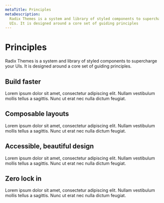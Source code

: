 ```yaml
---
metaTitle: Principles
metaDescription:
  Radix Themes is a system and library of styled components to supercharge your
  UIs. It is designed around a core set of guiding principles
---
```


# Principles

<Description>
  Radix Themes is a system and library of styled components to supercharge your
  UIs. It is designed around a core set of guiding principles.
</Description>

## Build faster

Lorem ipsum dolor sit amet, consectetur adipiscing elit. Nullam vestibulum mollis tellus a sagittis. Nunc ut erat nec nulla dictum feugiat.

## Composable layouts

Lorem ipsum dolor sit amet, consectetur adipiscing elit. Nullam vestibulum mollis tellus a sagittis. Nunc ut erat nec nulla dictum feugiat.

## Accessible, beautiful design

Lorem ipsum dolor sit amet, consectetur adipiscing elit. Nullam vestibulum mollis tellus a sagittis. Nunc ut erat nec nulla dictum feugiat.

## Zero lock in

Lorem ipsum dolor sit amet, consectetur adipiscing elit. Nullam vestibulum mollis tellus a sagittis. Nunc ut erat nec nulla dictum feugiat.
